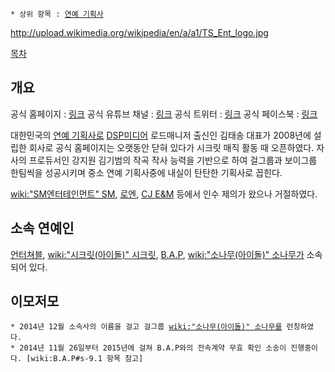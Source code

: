  * 상위 항목 : [[연예 기획사]]

http://upload.wikimedia.org/wikipedia/en/a/a1/TS_Ent_logo.jpg

[[목차]]
== 개요 ==
공식 홈페이지 : [http://www.tsenter.co.kr/ 링크] 
공식 유튜브 채널 : [https://www.youtube.com/user/TSENT2008 링크]
공식 트위터 : [https://twitter.com/TS_Enter 링크]
공식 페이스북 : [https://www.facebook.com/OFFICIALTSENT 링크]

대한민국의 [[연예 기획사]]로 [[DSP미디어]] 로드매니저 출신인 김태송 대표가 2008년에 설립한 회사로 공식 홈페이지는 오랫동안 닫혀 있다가 시크릿 매직 활동 때 오픈하였다. 자사의 프로듀서인 강지원 김기범의 작곡 작사 능력을 기반으로 하여 걸그룹과 보이그룹 한팀씩을 성공시키며 중소 연예 기획사중에 내실이 탄탄한 기획사로 꼽힌다.

[[wiki:"SM엔터테인먼트" SM]], [[로엔]], [[CJ E&M]] 등에서 인수 제의가 왔으나 거절하였다. 
== 소속 연예인 ==
[[언터쳐블]], [[wiki:"시크릿(아이돌)" 시크릿]], [[B.A.P]], [[wiki:"소나무(아이돌)" 소나무]]가 소속되어 있다.
== 이모저모 ==
 * 2014년 12월 소속사의 이름을 걸고 걸그룹 [[wiki:"소나무(아이돌)" 소나무]]를 런칭하였다. 
 * 2014년 11월 26일부터 2015년에 걸쳐 B.A.P와의 전속계약 무효 확인 소송이 진행중이다. [wiki:B.A.P#s-9.1 항목 참고]


